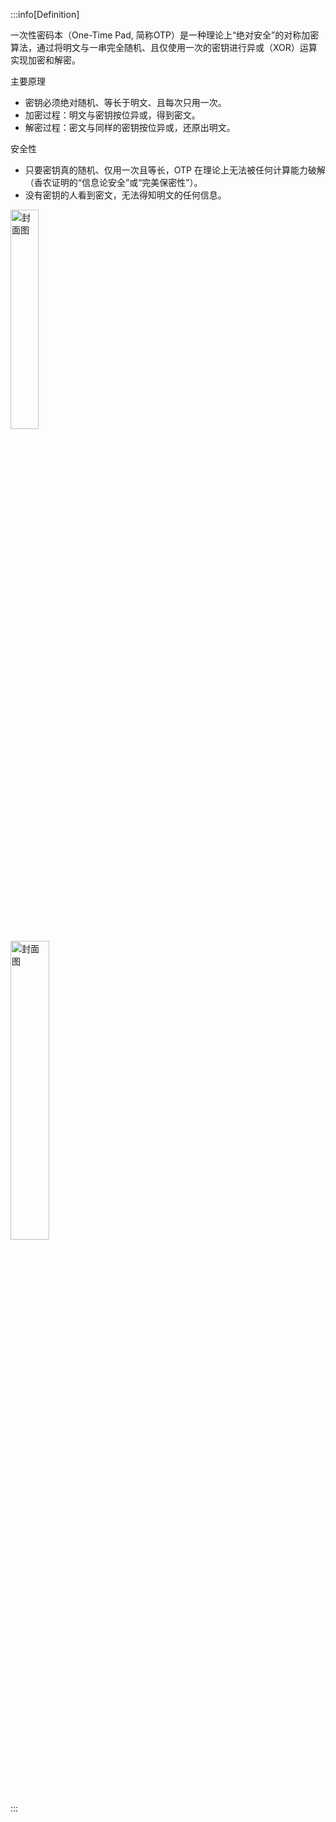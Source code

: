 
:::info[Definition]

一次性密码本（One-Time Pad, 简称OTP）是一种理论上“绝对安全”的对称加密算法，通过将明文与一串完全随机、且仅使用一次的密钥进行异或（XOR）运算实现加密和解密。

主要原理
- 密钥必须绝对随机、等长于明文、且每次只用一次。
- 加密过程：明文与密钥按位异或，得到密文。
- 解密过程：密文与同样的密钥按位异或，还原出明文。

安全性
- 只要密钥真的随机、仅用一次且等长，OTP 在理论上无法被任何计算能力破解（香农证明的“信息论安全”或“完美保密性”）。
- 没有密钥的人看到密文，无法得知明文的任何信息。

<img src="https://static.kjuu.cc/tana/202509190033449.png" alt="封面图" width="30%" />
<br />
<img src="https://static.kjuu.cc/tana/202509190028934.jpg" alt="封面图" width="35%" />

:::

